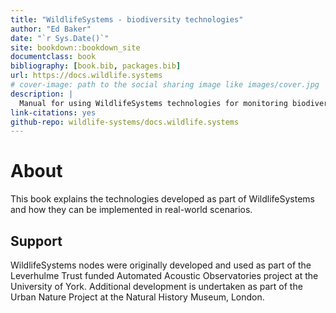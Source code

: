 ```yaml
--- 
title: "WildlifeSystems - biodiversity technologies"
author: "Ed Baker"
date: "`r Sys.Date()`"
site: bookdown::bookdown_site
documentclass: book
bibliography: [book.bib, packages.bib]
url: https://docs.wildlife.systems
# cover-image: path to the social sharing image like images/cover.jpg
description: |
  Manual for using WildlifeSystems technologies for monitoring biodiversity.
link-citations: yes
github-repo: wildlife-systems/docs.wildlife.systems
---
```


# About {-}

This book explains the technologies developed as part of WildlifeSystems and how they can be implemented in real-world scenarios.

## Support {-}

WildlifeSystems nodes were originally developed and used as part of the Leverhulme Trust funded Automated Acoustic Observatories project at the University of York. Additional development is undertaken as part of the Urban Nature Project at the Natural History Museum, London.
